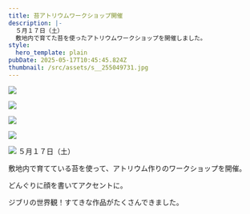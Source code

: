 ```yaml
---
title: 苔アトリウムワークショップ開催
description: |-
  ５月１７日（土）
  敷地内で育てた苔を使ったアトリウムワークショップを開催しました。
style:
  hero_template: plain
pubDate: 2025-05-17T10:45:45.824Z
thumbnail: /src/assets/s__255049731.jpg
---
```

![](/src/assets/s__255049731.jpg)




![](/src/assets/s__255049733.jpg)




![](/src/assets/s__255049738.jpg)




![](/src/assets/s__255049734.jpg)




![](/src/assets/s__255049735.jpg)
５月１７日（土）

敷地内で育てている苔を使って、アトリウム作りのワークショップを開催。

どんぐりに顔を書いてアクセントに。

ジブリの世界観！すてきな作品がたくさんできました。
